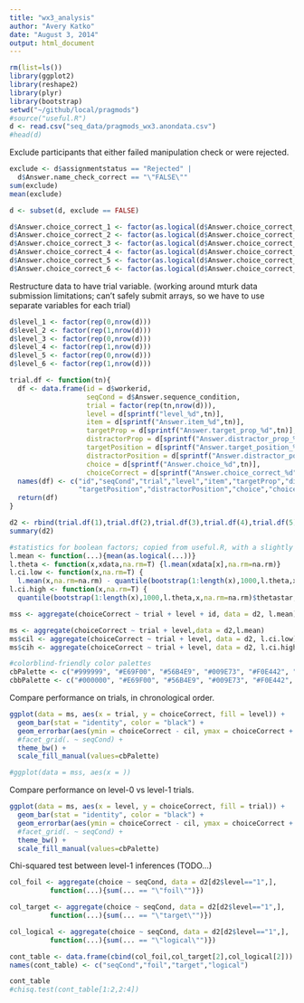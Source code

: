 ```yaml
---
title: "wx3_analysis"
author: "Avery Katko"
date: "August 3, 2014"
output: html_document
---
```


```r
rm(list=ls())
library(ggplot2)
library(reshape2)
library(plyr)
library(bootstrap)
setwd("~/github/local/pragmods")
#source("useful.R")
d <- read.csv("seq_data/pragmods_wx3.anondata.csv")
#head(d)
```

Exclude participants that either failed manipulation check or were rejected.

```r
exclude <- d$assignmentstatus == "Rejected" |
  d$Answer.name_check_correct == "\"FALSE\""
sum(exclude)
mean(exclude)

d <- subset(d, exclude == FALSE)

d$Answer.choice_correct_1 <- factor(as.logical(d$Answer.choice_correct_1))
d$Answer.choice_correct_2 <- factor(as.logical(d$Answer.choice_correct_2))
d$Answer.choice_correct_3 <- factor(as.logical(d$Answer.choice_correct_3))
d$Answer.choice_correct_4 <- factor(as.logical(d$Answer.choice_correct_4))
d$Answer.choice_correct_5 <- factor(as.logical(d$Answer.choice_correct_5))
d$Answer.choice_correct_6 <- factor(as.logical(d$Answer.choice_correct_6))
```

Restructure data to have trial variable. (working around mturk data submission limitations; can't safely submit arrays, so we have to use separate variables for each trial)

```r
d$level_1 <- factor(rep(0,nrow(d)))
d$level_2 <- factor(rep(1,nrow(d)))
d$level_3 <- factor(rep(0,nrow(d)))
d$level_4 <- factor(rep(1,nrow(d)))
d$level_5 <- factor(rep(0,nrow(d)))
d$level_6 <- factor(rep(1,nrow(d)))

trial.df <- function(tn){
  df <- data.frame(id = d$workerid,
                   seqCond = d$Answer.sequence_condition,
                   trial = factor(rep(tn,nrow(d))),
                   level = d[sprintf("level_%d",tn)],
                   item = d[sprintf("Answer.item_%d",tn)],
                   targetProp = d[sprintf("Answer.target_prop_%d",tn)],
                   distractorProp = d[sprintf("Answer.distractor_prop_%d",tn)],
                   targetPosition = d[sprintf("Answer.target_position_%d",tn)],
                   distractorPosition = d[sprintf("Answer.distractor_position_%d",tn)],
                   choice = d[sprintf("Answer.choice_%d",tn)],
                   choiceCorrect = d[sprintf("Answer.choice_correct_%d",tn)])
  names(df) <- c("id","seqCond","trial","level","item","targetProp","distractorProp",
                 "targetPosition","distractorPosition","choice","choiceCorrect")
  return(df)
}

d2 <- rbind(trial.df(1),trial.df(2),trial.df(3),trial.df(4),trial.df(5),trial.df(6))
summary(d2)
```

```r
#statistics for boolean factors; copied from useful.R, with a slightly different mean function to work with the choiceCorrect factor
l.mean <- function(...){mean(as.logical(...))}
l.theta <- function(x,xdata,na.rm=T) {l.mean(xdata[x],na.rm=na.rm)}
l.ci.low <- function(x,na.rm=T) {
  l.mean(x,na.rm=na.rm) - quantile(bootstrap(1:length(x),1000,l.theta,x,na.rm=na.rm)$thetastar,.025,na.rm=na.rm)}
l.ci.high <- function(x,na.rm=T) {
  quantile(bootstrap(1:length(x),1000,l.theta,x,na.rm=na.rm)$thetastar,.975,na.rm=na.rm) - l.mean(x,na.rm=na.rm)}

mss <- aggregate(choiceCorrect ~ trial + level + id, data = d2, l.mean)

ms <- aggregate(choiceCorrect ~ trial + level,data = d2,l.mean)
ms$cil <- aggregate(choiceCorrect ~ trial + level, data = d2, l.ci.low)$choiceCorrect
ms$cih <- aggregate(choiceCorrect ~ trial + level, data = d2, l.ci.high)$choiceCorrect

#colorblind-friendly color palettes
cbPalette <- c("#999999", "#E69F00", "#56B4E9", "#009E73", "#F0E442", "#0072B2", "#D55E00", "#CC79A7")
cbbPalette <- c("#000000", "#E69F00", "#56B4E9", "#009E73", "#F0E442", "#0072B2", "#D55E00", "#CC79A7")
```

Compare performance on trials, in chronological order.

```r
ggplot(data = ms, aes(x = trial, y = choiceCorrect, fill = level)) +
  geom_bar(stat = "identity", color = "black") +
  geom_errorbar(aes(ymin = choiceCorrect - cil, ymax = choiceCorrect + cih), width = 0.2) +
  #facet_grid(. ~ seqCond) + 
  theme_bw() +
  scale_fill_manual(values=cbPalette)
```

```r
#ggplot(data = mss, aes(x = ))
```

Compare performance on level-0 vs level-1 trials.

```r
ggplot(data = ms, aes(x = level, y = choiceCorrect, fill = trial)) +
  geom_bar(stat = "identity", color = "black") +
  geom_errorbar(aes(ymin = choiceCorrect - cil, ymax = choiceCorrect + cih), width = 0.2) +
  #facet_grid(. ~ seqCond) +
  theme_bw() +
  scale_fill_manual(values=cbPalette)
```

Chi-squared test between level-1 inferences (TODO...)

```r
col_foil <- aggregate(choice ~ seqCond, data = d2[d2$level=="1",], 
          function(...){sum(... == "\"foil\"")})

col_target <- aggregate(choice ~ seqCond, data = d2[d2$level=="1",], 
          function(...){sum(... == "\"target\"")})

col_logical <- aggregate(choice ~ seqCond, data = d2[d2$level=="1",], 
          function(...){sum(... == "\"logical\"")})

cont_table <- data.frame(cbind(col_foil,col_target[2],col_logical[2]))
names(cont_table) <- c("seqCond","foil","target","logical")

cont_table
#chisq.test(cont_table[1:2,2:4])
```
